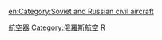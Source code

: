 [[Category:俄羅斯軍事|航空器]]
[[Category:俄羅斯航空|Category:俄羅斯航空]]
[[Category:各國航空器|R]]

[[en:Category:Soviet_and_Russian_civil_aircraft|en:Category:Soviet and Russian civil aircraft]]